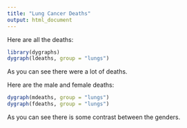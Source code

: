 ```yaml
---
title: "Lung Cancer Deaths"
output: html_document
---
```


Here are all the deaths:

```r
library(dygraphs)
dygraph(ldeaths, group = "lungs")
```

As you can see there were a lot of deaths.

Here are the male and female deaths:

```r
dygraph(mdeaths, group = "lungs")
dygraph(fdeaths, group = "lungs")
```

As you can see there is some contrast between the genders.

